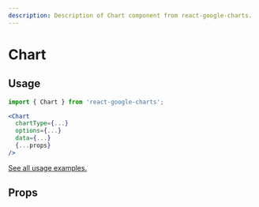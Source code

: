```yaml
---
description: Description of Chart component from react-google-charts.
---
```



# Chart

## Usage

```jsx
import { Chart } from 'react-google-charts';

<Chart
  chartType={...}
  options={...}
  data={...}
  {...props}
/>
```

[See all usage examples.](/examples)

## Props

<PropsTable component='Chart' />
